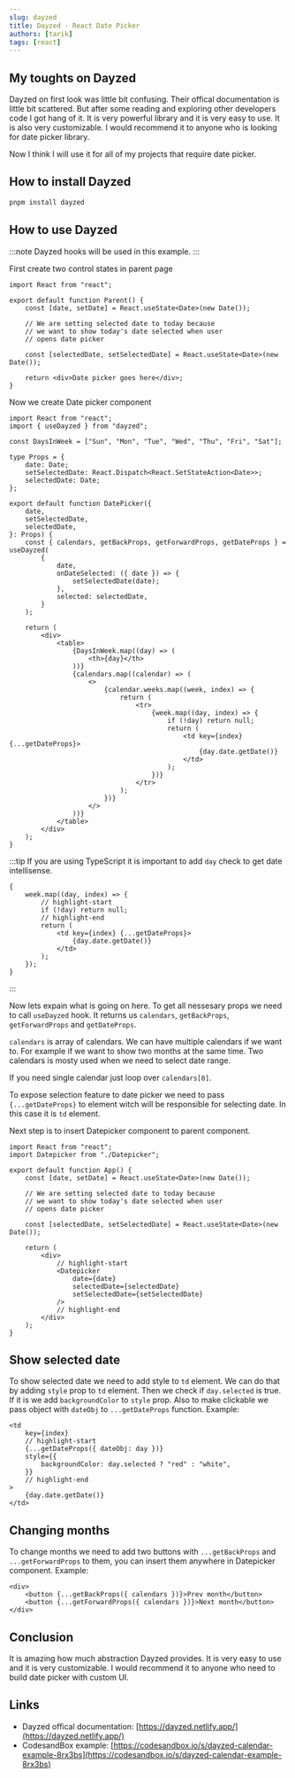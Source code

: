 ```yaml
---
slug: dayzed
title: Dayzed - React Date Picker
authors: [tarik]
tags: [react]
---
```


## My toughts on Dayzed

Dayzed on first look was little bit confusing. Their offical documentation is little bit scattered. But after some reading and exploring other developers code I got hang of it. It is very powerful library and it is very easy to use. It is also very customizable. I would recommend it to anyone who is looking for date picker library.

Now I think I will use it for all of my projects that require date picker.

## How to install Dayzed

```bash
pnpm install dayzed
```

## How to use Dayzed

:::note
Dayzed hooks will be used in this example.
:::

First create two control states in parent page

```tsx
import React from "react";

export default function Parent() {
	const [date, setDate] = React.useState<Date>(new Date());

	// We are setting selected date to today because
	// we want to show today's date selected when user
	// opens date picker

	const [selectedDate, setSelectedDate] = React.useState<Date>(new Date());

	return <div>Date picker goes here</div>;
}
```

Now we create Date picker component

```tsx
import React from "react";
import { useDayzed } from "dayzed";

const DaysInWeek = ["Sun", "Mon", "Tue", "Wed", "Thu", "Fri", "Sat"];

type Props = {
	date: Date;
	setSelectedDate: React.Dispatch<React.SetStateAction<Date>>;
	selectedDate: Date;
};

export default function DatePicker({
	date,
	setSelectedDate,
	selectedDate,
}: Props) {
	const { calendars, getBackProps, getForwardProps, getDateProps } = useDayzed(
		{
			date,
			onDateSelected: ({ date }) => {
				setSelectedDate(date);
			},
			selected: selectedDate,
		}
	);

	return (
		<div>
			<table>
				{DaysInWeek.map((day) => (
					<th>{day}</th>
				))}
				{calendars.map((calendar) => (
					<>
						{calendar.weeks.map((week, index) => {
							return (
								<tr>
									{week.map((day, index) => {
										if (!day) return null;
										return (
											<td key={index} {...getDateProps}>
												{day.date.getDate()}
											</td>
										);
									})}
								</tr>
							);
						})}
					</>
				))}
			</table>
		</div>
	);
}
```

:::tip
If you are using TypeScript it is important to add `day` check to get date intellisense.

```tsx
{
	week.map((day, index) => {
		// highlight-start
		if (!day) return null;
		// highlight-end
		return (
			<td key={index} {...getDateProps}>
				{day.date.getDate()}
			</td>
		);
	});
}
```

:::

Now lets expain what is going on here. To get all nessesary props we need to call `useDayzed` hook. It returns us `calendars`, `getBackProps`, `getForwardProps` and `getDateProps`.

`calendars` is array of calendars. We can have multiple calendars if we want to. For example if we want to show two months at the same time. Two calendars is mosty used when we need to select date range.

If you need single calendar just loop over `calendars[0]`.

To expose selection feature to date picker we need to pass `{...getDateProps}` to element witch will be responsible for selecting date. In this case it is `td` element.

Next step is to insert Datepicker component to parent component.

```tsx
import React from "react";
import Datepicker from "./Datepicker";

export default function App() {
	const [date, setDate] = React.useState<Date>(new Date());

	// We are setting selected date to today because
	// we want to show today's date selected when user
	// opens date picker

	const [selectedDate, setSelectedDate] = React.useState<Date>(new Date());

	return (
		<div>
			// highlight-start
			<Datepicker
				date={date}
				selectedDate={selectedDate}
				setSelectedDate={setSelectedDate}
			/>
			// highlight-end
		</div>
	);
}
```

## Show selected date

To show selected date we need to add style to `td` element. We can do that by adding `style` prop to `td` element. Then we check if `day.selected` is true. If it is we add `backgroundColor` to `style` prop. Also to make clickable we pass object with `dateObj` to `...getDateProps` function. Example:

```tsx
<td
	key={index}
	// highlight-start
	{...getDateProps({ dateObj: day })}
	style={{
		backgroundColor: day.selected ? "red" : "white",
	}}
	// highlight-end
>
	{day.date.getDate()}
</td>
```

## Changing months

To change months we need to add two buttons with `...getBackProps` and `...getForwardProps` to them, you can insert them anywhere in Datepicker component. Example:

```tsx
<div>
	<button {...getBackProps({ calendars })}>Prev month</button>
	<button {...getForwardProps({ calendars })}>Next month</button>
</div>
```

## Conclusion

It is amazing how much abstraction Dayzed provides. It is very easy to use and it is very customizable. I would recommend it to anyone who need to build date picker with custom UI.

## Links

-  Dayzed offical documentation: [https://dayzed.netlify.app/](https://dayzed.netlify.app/)
-  CodesandBox example: [https://codesandbox.io/s/dayzed-calendar-example-8rx3bs](https://codesandbox.io/s/dayzed-calendar-example-8rx3bs)
